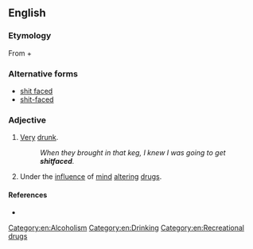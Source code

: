 ==English==

===Etymology===
From {{term|shit||lang=en}} + {{term|faced||lang=en}}

===Alternative forms===
* [[shit faced]]
* [[shit-faced]]

===Adjective===
{{en-adj}}

# {{context|vulgar}} [[very|Very]] [[drunk]].
#: ''When they brought in that keg, I knew I was going to get '''shitfaced'''.''
# {{context|vulgar}} Under the [[influence]] of [[mind]] [[altering]] [[drugs]].

====References====
* {{R:American Heritage 2000}}

[[Category:en:Alcoholism]]
[[Category:en:Drinking]]
[[Category:en:Recreational drugs]]